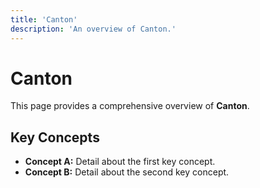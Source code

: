 ```yaml
---
title: 'Canton'
description: 'An overview of Canton.'
---
```


# Canton

This page provides a comprehensive overview of **Canton**.

## Key Concepts

* **Concept A:** Detail about the first key concept.
* **Concept B:** Detail about the second key concept.
